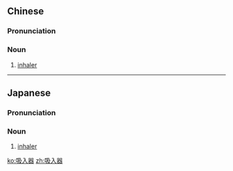 ==Chinese==
{{zh-forms|type=21}}

===Pronunciation===
{{zh-pron
|m=xīrùqì
|cat=n
}}

===Noun===
{{zh-noun}}

# [[inhaler]] {{gloss|canister containing medicine}}

----

==Japanese==
{{ja-kanjitab|きゅう|にゅう|き|yomi=o}}

===Pronunciation===
{{ja-pron|きゅうにゅうき|y=o}}

===Noun===
{{ja-noun|きゅうにゅうき}}

# [[inhaler]] {{gloss|canister containing medicine}}

[[ko:吸入器]]
[[zh:吸入器]]